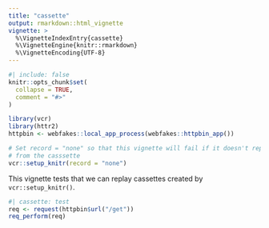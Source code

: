 ```yaml
---
title: "cassette"
output: rmarkdown::html_vignette
vignette: >
  %\VignetteIndexEntry{cassette}
  %\VignetteEngine{knitr::rmarkdown}
  %\VignetteEncoding{UTF-8}
---
```


```r
#| include: false
knitr::opts_chunk$set(
  collapse = TRUE,
  comment = "#>"
)

library(vcr)
library(httr2)
httpbin <- webfakes::local_app_process(webfakes::httpbin_app())

# Set record = "none" so that this vignette will fail if it doesn't replay
# from the casssette
vcr::setup_knitr(record = "none")
```

This vignette tests that we can replay cassettes created by `vcr::setup_knitr()`.

```r
#| cassette: test
req <- request(httpbin$url("/get"))
req_perform(req)
```
